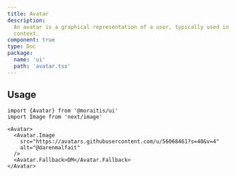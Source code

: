 ```yaml
---
title: Avatar
description:
  An avatar is a graphical representation of a user, typically used in a social
  context.
component: true
type: Doc
package:
  name: 'ui'
  path: 'avatar.tsx'
---
```


<ComponentExample src="/components/examples/avatar/demo.tsx">
  <AvatarDemo />
</ComponentExample>

## Usage

```tsx
import {Avatar} from '@moraitis/ui'
import Image from 'next/image'
```

```tsx
<Avatar>
  <Avatar.Image
    src="https://avatars.githubusercontent.com/u/56068461?s=40&v=4"
    alt="@darenmalfait"
  />
  <Avatar.Fallback>DM</Avatar.Fallback>
</Avatar>
```
